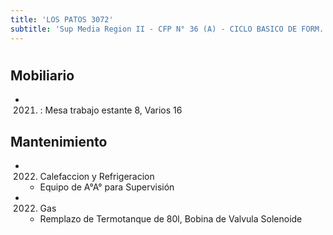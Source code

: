 ```yaml
---
title: 'LOS PATOS 3072'
subtitle: 'Sup Media Region II - CFP N° 36 (A) - CICLO BASICO DE FORM. OCUP. N° 01 EVITA'
---
```


#


## Mobiliario

*  (2021) : Mesa trabajo estante 8, Varios 16 





## Mantenimiento

*  (2022) Calefaccion y Refrigeracion 
    + Equipo de A°A° para Supervisión

*  (2022) Gas 
    + Remplazo de Termotanque de 80l, Bobina de Valvula Solenoide



